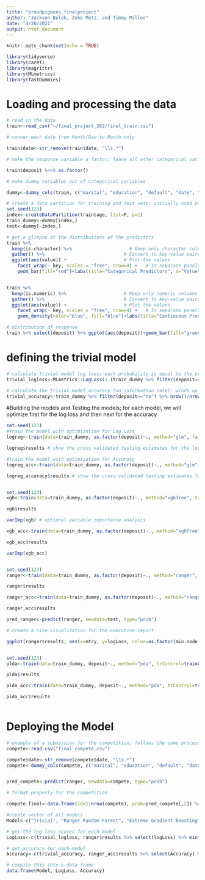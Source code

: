 ```yaml
---
title: "proudpigeons_finalproject"
author: "Jackson Bolek, Zeke Metz, and Timmy Miller"
date: "4/28/2021"
output: html_document
---
```


```r
knitr::opts_chunk$set(echo = TRUE)
```

```r
library(tidyverse)
library(caret)
library(magrittr)
library(MLmetrics)
library(fastDummies)
```

# Loading and processing the data
```r
# read in the data
train<-read_csv("~/final_project_362/final_train.csv")

# conver each date from Month/Day to Month only

train$date<-str_remove(train$date, "\\s.*")

# make the response variable a factor; leave all other categorical variables as characters for facet_wrap

train$deposit %<>% as.factor() 

# make dummy variables out of categorical variables

dummy<-dummy_cols(train, c("marital", "education", "default", "date", "contact_type", "prev_outcome", "loan"), remove_selected_columns = T)

# create a data partition for training and test sets; initially used p=.75 but wound up using the entire training set so that we could maximize model accuracy; this can be cut but I think it is a good feature to keep if you want to make a separate test set
set.seed(123)
index<-createDataPartition(train$age, list=F, p=1)
train_dummy<-dummy[index,]
test<-dummy[-index,]

# get a glimpse at the distributions of the predictors 
train %>%
  keep(is.character) %>%                     # Keep only character columns
  gather() %>%                             # Convert to key-value pairs
  ggplot(aes(value)) +                     # Plot the values
    facet_wrap(~ key, scales = "free", nrow=4) +   # In separate panels
    geom_bar(fill="red")+labs(title="Categorical Predictors", x="Value", y="Count")+theme(plot.title = element_text(hjust = 0.5))


train %>%
  keep(is.numeric) %>%                     # Keep only numeric columns
  gather() %>%                             # Convert to key-value pairs
  ggplot(aes(value)) +                     # Plot the values
    facet_wrap(~ key, scales = "free", nrow=4) +   # In separate panels
    geom_density(color="blue", fill="blue")+labs(title="Continuous Predictors", x="Value", y="Density")+theme(plot.title = element_text(hjust = 0.5))

# distribution of response
train %>% select(deposit) %>% ggplot(aes(deposit))+geom_bar(fill="green")+labs(title="Response Variable", x="Deposit", y="Count")+theme(plot.title = element_text(hjust = 0.5))


```




# defining the trivial model
```r
# calculate trivial model log loss; each probability is equal to the probability of "yes" instances in the training data; winds up being .52
trivial_logloss<-MLmetrics::LogLoss(1-(train_dummy %>% filter(deposit=="no") %>% nrow()/nrow(train_dummy)), ifelse(train_dummy$deposit=="yes", 1,0))

# calculate the trivial model accuracy (no information rate); winds up being .78
trivial_accuracy<-train_dummy %>% filter(deposit=="no") %>% nrow()/nrow(train_dummy) 


```






#Building the models and Testing the models; for each model, we will optimize first for the log loss and then next for the accuracy

```r
set.seed(123)
#train the model with optimization for Log Loss
logreg<-train(data=train_dummy, as.factor(deposit)~., method="glm", family="binomial", trControl=trainControl("cv", number=5, verbose=T, classProbs=TRUE, summaryFunction=mnLogLoss), metric="logLoss")

logreg$results # show the cross validated testing estimates for the log loss

#train the model with optimization for Accuracy
logreg_acc<-train(data=train_dummy, as.factor(deposit)~., method="glm", family="binomial", trControl=trainControl("cv", number=5, verbose=T))

logreg_accuracy$results # show the cross validated testing estimates for the accuracy



```



```r
set.seed(123)
xgb<-train(data=train_dummy, as.factor(deposit)~., method="xgbTree", trControl=trainControl(method="cv", number=5, verbose=T, classProbs=TRUE, summaryFunction=mnLogLoss), tuneGrid=expand.grid(eta=.01, max_depth=6, gamma=0, colsample_bytree=.8, subsample=.8, nrounds=seq(10,1400,10), min_child_weight=4), metric="logLoss")

xgb$results

varImp(xgb) # optional variable importance analysis 

xgb_acc<-train(data=train_dummy, as.factor(deposit)~., method="xgbTree", trControl=trainControl(method="cv", number=5, verbose=T), tuneGrid=expand.grid(eta=.01, max_depth=6, gamma=0, colsample_bytree=.8, subsample=.8, nrounds=seq(10,1400,10), min_child_weight=4))

xgb_acc$results

varImp(xgb_acc)



```



```r
set.seed(123)
ranger<-train(data=train_dummy, as.factor(deposit)~., method="ranger", trControl=trainControl(method="cv", number=5, verbose=T, classProbs=T, summaryFunction=mnLogLoss), tuneGrid=expand.grid(mtry=6:12, min.node.size=c(1,2,3), splitrule="gini"), metric="logLoss")

ranger$results

ranger_acc<-train(data=train_dummy, as.factor(deposit)~., method="ranger", trControl=trainControl(method="cv", number=5, verbose=T), tuneGrid=expand.grid(mtry=6:12, min.node.size=c(1,2,3), splitrule="gini"))

ranger_acc$results

pred_ranger<-predict(ranger, newdata=test, type="prob")

# create a nice visualization for the executive report

ggplot(ranger$results, aes(x=mtry, y=logLoss, color=as.factor(min.node.size)))+geom_line()+labs(title="Tuning Hyperparameters for the Random Forest Model\n (using the Ranger package with 5-fold CV)", x="Number of Predictors Available at Each Node", color="Minimum Node Size", y="Log Loss")+theme(plot.title = element_text(hjust = 0.5))



```



```r
set.seed(123)
plda<-train(data=train_dummy, deposit~., method="pda", trControl=trainControl(method="cv", number=5, verbose=T, classProbs=T, summaryFunction = mnLogLoss), metric="logLoss", tuneGrid=expand.grid(lambda=seq(0, 500, 10)))

plda$results

plda_acc<-train(data=train_dummy, deposit~., method="pda", trControl=trainControl(method="cv", number=5, verbose=T), tuneGrid=expand.grid(lambda=seq(0, 500, 10)))

plda_acc$results



```

# Deploying the Model

```r
# example of a submission for the competition; follows the same process as reading in the training data, except there is no response to convert to a factor
compete<-read.csv("final_compete.csv")

compete$date<-str_remove(compete$date, "\\s.*")
compete<-dummy_cols(compete, c("marital", "education", "default", "date", "contact_type", "prev_outcome", "loan"), remove_selected_columns = T)


pred_compete<-predict(ranger, newdata=compete, type="prob")

# format properly for the competition

compete.final<-data.frame(id=1:nrow(compete), prob=pred_compete[,2]) %>% write_csv(file="proudpigeons_7")
```


```r
#create vector of all models
Model<-c("Trivial", "Ranger Random Forest", "Extreme Gradient Boosting", "Penalized LDA", "Logistic Regression")

# get the log loss scores for each model
LogLoss<-c(trivial_logloss, ranger$results %>% select(logLoss) %>% min(), xgb$results %>% select(logLoss) %>% min(), plda$results %>% select(logLoss) %>% min(na.rm=T), logreg$results %>% select(logLoss) %>% min())

# get accuracy for each model
Accuracy<-c(trivial_accuracy, ranger_acc$results %>% select(Accuracy) %>% min(), xgb_acc$results %>% select(Accuracy) %>% min(), plda_acc$results %>% select(Accuracy) %>% min(na.rm=T), logreg_acc$results %>% select(Accuracy) %>% min() )

# compile this into a data frame
data.frame(Model, LogLoss, Accuracy)
```

